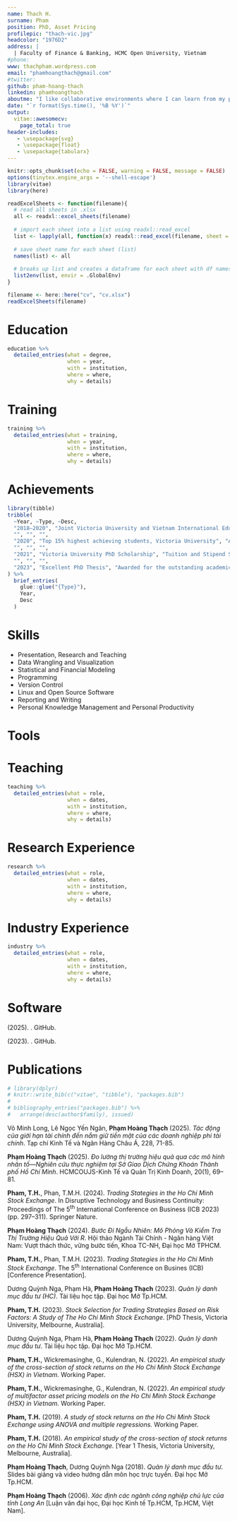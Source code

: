 ```yaml
---
name: Thach H.
surname: Pham
position: PhD, Asset Pricing
profilepic: "thach-vic.jpg"
headcolor: "1976D2"
address: |
  | Faculty of Finance & Banking, HCMC Open University, Vietnam
#phone: 
www: thachpham.wordpress.com
email: "phamhoangthach@gmail.com"
#twitter: 
github: pham-hoang-thach
linkedin: phamhoangthach
aboutme: "I like collaborative environments where I can learn from my peers. I have worked in a variety of roles ranging from financial  and data analyst to investment officer to researcher and lecturer. I am passionate about education and I believe that none of subject is too complex if the teacher is empathetic and willing to think of new approaches. In my PhD thesis, I have developed a framework for stock selection strategies based on mispricing and smart betas. This framework not only helps in explaining stock returns but also in evaluating the efficiency of stock markets and the performance of trading strategies. I love Linux and free and open-source software. I prefer literate programming, reproducible research, and plain text."
date: "`r format(Sys.time(), '%B %Y')`"
output: 
  vitae::awesomecv:
    page_total: true
header-includes:
   - \usepackage{svg}
   - \usepackage{float}
   - \usepackage{tabularx}
---
```


```r
knitr::opts_chunk$set(echo = FALSE, warning = FALSE, message = FALSE)
options(tinytex.engine_args = '--shell-escape')
library(vitae)
library(here)
```

```r
readExcelSheets <- function(filename){
  # read all sheets in .xlsx 
  all <- readxl::excel_sheets(filename)
  
  # import each sheet into a list using readxl::read_excel
  list <- lapply(all, function(x) readxl::read_excel(filename, sheet = x))
  
  # save sheet name for each sheet (list)
  names(list) <- all
  
  # breaks up list and creates a dataframe for each sheet with df names matching sheet names
  list2env(list, envir = .GlobalEnv)
}
```

```r
filename <- here::here("cv", "cv.xlsx")
readExcelSheets(filename)
```

<!--
# About me

  * I have worked in a variety of roles ranging from financial analyst to investment officer to researcher. I like collaborative environments where I can learn from my peers. 
  * I have a strong background in the finance literature and working knowledge of stock markets.
  * My research interests include asset pricing, portfolio optimisation, market efficiency, and trading strategies. 
 * I am passionate about literate programming and reproducible research. 
 * I prefer $\href{https://plain-text.co/}{\text{plain text}}$ & $\href{https://en.wikipedia.org/wiki/Free_and_open-source_software}{\text{FOSS (Free and open-source software)}}$. 
 -->
 
# Education

```r
education %>% 
  detailed_entries(what = degree,
                   when = year,
                   with = institution,
                   where = where,
                   why = details)
```

# Training

```r
training %>% 
  detailed_entries(what = training,
                   when = year,
                   with = institution,
                   where = where,
                   why = details)
```

# Achievements

```r
library(tibble)
tribble(
  ~Year, ~Type, ~Desc,
  "2018–2020", "Joint Victoria University and Vietnam International Education Development PhD Scholarship (VIED, 911)", "Tuition and Stipend Sponsorship",
  "", "", "",
  "2020", "Top 15% highest achieving students, Victoria University", "Awarded for the outstanding academic achievements",
  "", "", "",
  "2021", "Victoria University PhD Scholarship", "Tuition and Stipend Sponsorship",
  "", "", "",
  "2023", "Excellent PhD Thesis", "Awarded for the outstanding academic achievements",
) %>% 
  brief_entries(
    glue::glue("{Type}"),
    Year, 
    Desc
  )
```

# Skills

  * Presentation, Research and Teaching
  * Data Wrangling and Visualization
  * Statistical and Financial Modeling
  * Programming
  * Version Control
  * Linux and Open Source Software
  * Reporting and Writing
  * Personal Knowledge Management and Personal Productivity

# Tools

\begin{table}[H]
\begin{tabularx}{1\linewidth}{X X X}
\includesvg[width=30pt]{img/R} \href{https://cran.r-project.org/}{R} & \includesvg[width=30pt]{img/debian} \href{https://www.debian.org/}{Debian} & \includesvg[width=30pt]{img/python} \href{https://www.python.org/}{Python} \\
\includesvg[width=30pt]{img/markdown} \href{https://www.markdownguide.org/}{Markdown} & \includesvg[width=30pt]{img/emacs} \href{https://www.gnu.org/software/emacs/}{Emacs} & \includesvg[width=30pt]{img/unicorn} \href{https://orgmode.org/}{Org Mode} \\
\includesvg[width=30pt]{img/latex} \href{https://www.latex-project.org/}{LaTeX}& \includesvg[width=30pt]{img/zotero} \href{https://www.zotero.org/}{Zotero} & \includesvg[width=30pt]{img/git} \href{https://git-scm.com/}{Git}
\end{tabularx}
\end{table}

# Teaching

```r
teaching %>% 
  detailed_entries(what = role,
                   when = dates,
                   with = institution,
                   where = where,
                   why = details)
```

# Research Experience

```r
research %>% 
  detailed_entries(what = role,
                   when = dates,
                   with = institution,
                   where = where,
                   why = details)
```


# Industry Experience

```r
industry %>% 
  detailed_entries(what = role,
                   when = dates,
                   with = institution,
                   where = where,
                   why = details)
```

# Software

\noindent \textbf{Pham, T.H.} (2025). \textit{MCQ Balance Engine}. GitHub.  
\url{https://github.com/Pham-Hoang-Thach/mcq-balance-engine.git}

\noindent \textbf{Pham, T.H.} (2023). \textit{Emacs Configuration for Literate Programming}. GitHub.  
\url{https://github.com/Pham-Hoang-Thach/.emacs.d.git}

# Publications

```r
# library(dplyr)
# knitr::write_bib(c("vitae", "tibble"), "packages.bib")
# 
# bibliography_entries("packages.bib") %>%
#   arrange(desc(author$family), issued)
```

<!-- \setlength{\leftskip}{0cm} -->
<!-- **2023** -->

<!--\setlength{\leftskip}{1cm}-->
Võ Minh Long, Lê Ngọc Yến Ngân, **Phạm Hoàng Thạch** (2025). *Tác động của giới hạn tài chính đến nắm giữ tiền mặt của các doanh nghiệp phi tài chính*. Tạp chí Kinh Tế và Ngân Hàng Châu Á, 228, 71-85.

<!--\setlength{\leftskip}{1cm}-->
**Phạm Hoàng Thạch** (2025). *Đo lường thị trường hiệu quả qua các mô hình nhân tố—Nghiên cứu thực nghiệm tại Sở Giao Dịch Chứng Khoán Thành phố Hồ Chí Minh*. HCMCOUJS-Kinh Tế và Quản Trị Kinh Doanh, 20(1), 69–81.

<!--\setlength{\leftskip}{1cm}-->
**Pham, T.H.**, Phan, T.M.H. (2024). *Trading Stategies in the Ho Chi Minh Stock Exchange*. In Disruptive Technology and Business Continuity: Proceedings of The 5^th^ International Conference on Business (ICB 2023) (pp. 297–311). Springer Nature. 

<!--\setlength{\leftskip}{1cm}-->
**Phạm Hoàng Thạch** (2024). *Bước Đi Ngẫu Nhiên: Mô Phỏng Và Kiểm Tra Thị Trường Hiệu Quả Với R*. Hội thảo Ngành Tài Chính - Ngân hàng Việt Nam: Vượt thách thức, vững bước tiến, Khoa TC-NH, Đại học Mở TPHCM.

<!--\setlength{\leftskip}{1cm}-->
**Pham, T.H.**, Phan, T.M.H. (2023). *Trading Stategies in the Ho Chi Minh Stock Exchange*. The 5^th^ International Conference on Busines (ICB) [Conference Presentation].

<!--\setlength{\leftskip}{1cm}-->
Dương Quỳnh Nga, Phạm Hà, **Phạm Hoàng Thạch** (2023). *Quản lý danh mục đầu tư (HC)*. Tài liệu học tập. Đại học Mở Tp.HCM.

<!--\setlength{\leftskip}{1cm}-->
**Pham, T.H.** (2023). *Stock Selection for Trading Strategies Based on Risk Factors: A Study of The Ho Chi Minh Stock Exchange*. [PhD Thesis, Victoria University, Melbourne, Australia].

<!--\setlength{\leftskip}{1cm}-->
Dương Quỳnh Nga, Phạm Hà, **Phạm Hoàng Thạch** (2022). *Quản lý danh mục đầu tư*. Tài liệu học tập. Đại học Mở Tp.HCM. 

<!--\setlength{\leftskip}{1cm}-->
**Pham, T.H.**, Wickremasinghe, G., Kulendran, N. (2022). *An empirical study of the cross-section of stock returns on the Ho Chi Minh Stock Exchange (HSX) in Vietnam.* Working Paper.

<!--\setlength{\leftskip}{1cm}-->
**Pham, T.H.**, Wickremasinghe, G., Kulendran, N. (2022). *An empirical study of multifactor asset pricing models on the Ho Chi Minh Stock Exchange (HSX) in Vietnam.* Working Paper.

<!--\setlength{\leftskip}{1cm}-->
**Pham, T.H.** (2019). *A study of stock returns on the Ho Chi Minh Stock Exchange using ANOVA and multiple regressions.* Working Paper.

<!--\setlength{\leftskip}{1cm}-->
**Pham, T.H.** (2018). *An empirical study of the cross-section of stock returns on the Ho Chi Minh Stock Exchange.* [Year 1 Thesis, Victoria University, Melbourne, Australia]. 

<!--\setlength{\leftskip}{1cm}-->
**Phạm Hoàng Thạch**, Dương Quỳnh Nga (2018). *Quản lý danh mục đầu tư*. Slides bài giảng và video hướng dẫn môn học trực tuyến. Đại học Mở Tp.HCM. 

<!--\setlength{\leftskip}{1cm}-->
**Phạm Hoàng Thạch** (2006). *Xác định các ngành công nghiệp chủ lực của tỉnh Long An* [Luận văn đại học, Đại học Kinh tế Tp.HCM, Tp.HCM, Việt Nam]. 
